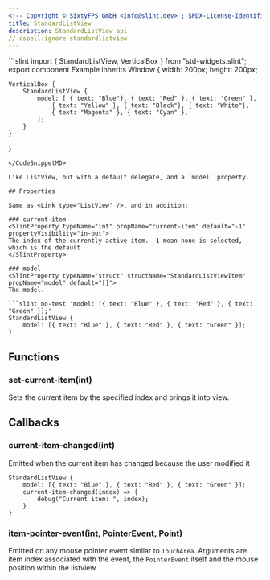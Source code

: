 ```yaml
---
<!-- Copyright © SixtyFPS GmbH <info@slint.dev> ; SPDX-License-Identifier: MIT -->
title: StandardListView
description: StandardListView api.
// cspell:ignore standardlistview
---
```



<CodeSnippetMD imagePath="/src/assets/generated/std-widgets-standardlistview.png"  imageWidth="200" imageHeight="200"  imageAlt='std-widgets standardlistview example'>
```slint
import { StandardListView, VerticalBox } from "std-widgets.slint";
export component Example inherits Window {
    width: 200px;
    height: 200px;

    VerticalBox {
        StandardListView {
            model: [ { text: "Blue"}, { text: "Red" }, { text: "Green" },
                { text: "Yellow" }, { text: "Black"}, { text: "White"},
                { text: "Magenta" }, { text: "Cyan" },
            ];
        }
    }
}
```
</CodeSnippetMD>

Like ListView, but with a default delegate, and a `model` property.

## Properties

Same as <Link type="ListView" />, and in addition:

### current-item
<SlintProperty typeName="int" propName="current-item" default="-1" propertyVisibility="in-out">
The index of the currently active item. -1 mean none is selected, which is the default
</SlintProperty>

### model
<SlintProperty typeName="struct" structName="StandardListViewItem" propName="model" default="[]">
The model.

```slint no-test 'model: [{ text: "Blue" }, { text: "Red" }, { text: "Green" }];'
StandardListView {
    model: [{ text: "Blue" }, { text: "Red" }, { text: "Green" }];
}
```
</SlintProperty>

## Functions

### set-current-item(int)
Sets the current item by the specified index and brings it into view.

## Callbacks

### current-item-changed(int)
Emitted when the current item has changed because the user modified it

```slint no-test {3-5}
StandardListView {
    model: [{ text: "Blue" }, { text: "Red" }, { text: "Green" }];
    current-item-changed(index) => {
        debug("Current item: ", index);
    }
}
```

### item-pointer-event(int, PointerEvent, Point)
Emitted on any mouse pointer event similar to `TouchArea`. Arguments are item index associated with the event, the `PointerEvent` itself and the mouse position within the listview.
